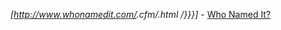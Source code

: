 ''[http://www.whonamedit.com/{{{1}}}.cfm/{{{2}}}.html {{{3|{{{1}}}/{{{2}}}}}}]'' - [[Whonamedit?|Who Named It?]]<noinclude>
{{documentation}}
</noinclude>